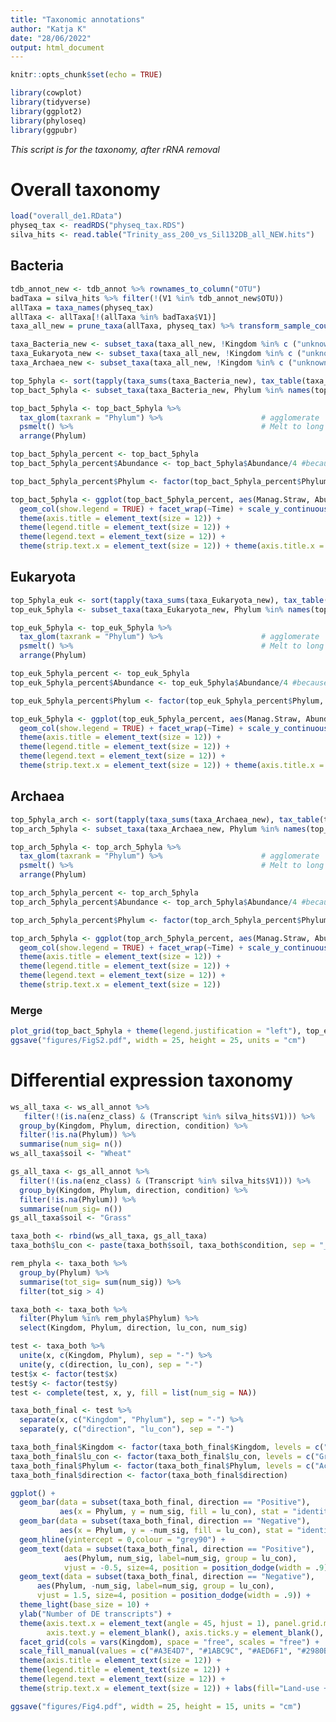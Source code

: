 ---
title: "Taxonomic annotations"
author: "Katja K"
date: "28/06/2022"
output: html_document
---

```{r setup, include=FALSE}
knitr::opts_chunk$set(echo = TRUE)
```

```{r packages}
library(cowplot)
library(tidyverse)
library(ggplot2)
library(phyloseq)
library(ggpubr)
```
*This script is for the taxonomy, after rRNA removal*

# Overall taxonomy

```{r upload and prepare data, message=FALSE, warning=FALSE}
load("overall_de1.RData")
physeq_tax <- readRDS("physeq_tax.RDS")
silva_hits <- read.table("Trinity_ass_200_vs_Sil132DB_all_NEW.hits")
```
## Bacteria
```{r bacteria, message=FALSE, warning=FALSE}
tdb_annot_new <- tdb_annot %>% rownames_to_column("OTU") 
badTaxa = silva_hits %>% filter(!(V1 %in% tdb_annot_new$OTU))
allTaxa = taxa_names(physeq_tax)
allTaxa <- allTaxa[!(allTaxa %in% badTaxa$V1)]
taxa_all_new = prune_taxa(allTaxa, physeq_tax) %>% transform_sample_counts(function(x) {x/sum(x)})

taxa_Bacteria_new <- subset_taxa(taxa_all_new, !Kingdom %in% c ("unknown", "Viruses", "Archaea","Eukaryota"))
taxa_Eukaryota_new <- subset_taxa(taxa_all_new, !Kingdom %in% c ("unknown", "Viruses", "Archaea","Bacteria"))
taxa_Archaea_new <- subset_taxa(taxa_all_new, !Kingdom %in% c ("unknown", "Viruses", "Eukaryota","Bacteria"))

top_5phyla <- sort(tapply(taxa_sums(taxa_Bacteria_new), tax_table(taxa_Bacteria_new)[, "Phylum"], sum), decreasing=TRUE)[1:5]
top_bact_5phyla <- subset_taxa(taxa_Bacteria_new, Phylum %in% names(top_5phyla))

top_bact_5phyla <- top_bact_5phyla %>%
  tax_glom(taxrank = "Phylum") %>%                      # agglomerate
  psmelt() %>%                                          # Melt to long format
  arrange(Phylum)  

top_bact_5phyla_percent <- top_bact_5phyla
top_bact_5phyla_percent$Abundance <- top_bact_5phyla$Abundance/4 #because we have 4 samples per land-use:treatment and TPM values

top_bact_5phyla_percent$Phylum <- factor(top_bact_5phyla_percent$Phylum, levels = c("Acidobacteria", "Actinobacteria", "Chloroflexi", "Proteobacteria", "unknown.Bacteria"), labels = c("Acidobacteria", "Actinobacteria", "Chloroflexi", "Proteobacteria", "Unknown"))

top_bact_5phyla <- ggplot(top_bact_5phyla_percent, aes(Manag.Straw, Abundance, fill = Phylum)) +
  geom_col(show.legend = TRUE) + facet_wrap(~Time) + scale_y_continuous(labels = scales::percent) + scale_fill_manual(values=c("#0652b6", "#939d05", "#b60652", "#06aab6", "#b66a06")) + xlab("Land-use + amendment") + ylab("Abundance [%]") + theme_bw() + theme(axis.text = element_text(size = 12), panel.grid = element_blank()) +
  theme(axis.title = element_text(size = 12)) +
  theme(legend.title = element_text(size = 12)) + 
  theme(legend.text = element_text(size = 12)) + 
  theme(strip.text.x = element_text(size = 12)) + theme(axis.title.x = element_blank(),axis.text.x = element_blank(), axis.ticks.x = element_blank())
```
## Eukaryota
```{r eukaryota, message=FALSE, warning=FALSE}

top_5phyla_euk <- sort(tapply(taxa_sums(taxa_Eukaryota_new), tax_table(taxa_Eukaryota_new)[, "Phylum"], sum), decreasing=TRUE)[1:5]
top_euk_5phyla <- subset_taxa(taxa_Eukaryota_new, Phylum %in% names(top_5phyla_euk))

top_euk_5phyla <- top_euk_5phyla %>%
  tax_glom(taxrank = "Phylum") %>%                      # agglomerate
  psmelt() %>%                                          # Melt to long format
  arrange(Phylum)  

top_euk_5phyla_percent <- top_euk_5phyla
top_euk_5phyla_percent$Abundance <- top_euk_5phyla$Abundance/4 #because we have 4 samples per land-use:treatment and TPM values

top_euk_5phyla_percent$Phylum <- factor(top_euk_5phyla_percent$Phylum, levels = c("Arthropoda","Ascomycota","Nematoda","Streptophyta","unknown.Eukaryota"), labels = c("Arthropoda","Ascomycota","Nematoda","Streptophyta","Unknown"))

top_euk_5phyla <- ggplot(top_euk_5phyla_percent, aes(Manag.Straw, Abundance, fill = Phylum)) +
  geom_col(show.legend = TRUE) + facet_wrap(~Time) + scale_y_continuous(labels = scales::percent) + scale_fill_manual(values=c("#0652b6", "#939d05", "#b60652", "#06aab6", "#b66a06")) + xlab("Land-use + amendment") + ylab("Abundance [%]") + theme_bw() + theme(axis.text = element_text(size = 12), panel.grid = element_blank()) + 
  theme(axis.title = element_text(size = 12)) +
  theme(legend.title = element_text(size = 12)) + 
  theme(legend.text = element_text(size = 12)) + 
  theme(strip.text.x = element_text(size = 12)) + theme(axis.title.x = element_blank(),axis.text.x = element_blank(), axis.ticks.x = element_blank())

```
## Archaea
```{r archaea, message=FALSE, warning=FALSE}

top_5phyla_arch <- sort(tapply(taxa_sums(taxa_Archaea_new), tax_table(taxa_Archaea_new)[, "Phylum"], sum), decreasing=TRUE)[1:5]
top_arch_5phyla <- subset_taxa(taxa_Archaea_new, Phylum %in% names(top_5phyla_arch))

top_arch_5phyla <- top_arch_5phyla %>%
  tax_glom(taxrank = "Phylum") %>%                      # agglomerate
  psmelt() %>%                                          # Melt to long format
  arrange(Phylum)  

top_arch_5phyla_percent <- top_arch_5phyla
top_arch_5phyla_percent$Abundance <- top_arch_5phyla$Abundance/4 #because we have 4 samples per land-use:treatment and TPM values

top_arch_5phyla_percent$Phylum <- factor(top_arch_5phyla_percent$Phylum, levels = c("Candidatus Bathyarchaeota","Crenarchaeota","Euryarchaeota","Thaumarchaeota","unknown.Archaea"), labels = c("Candidatus Bathyarchaeota","Crenarchaeota","Euryarchaeota","Thaumarchaeota","Unknown"))

top_arch_5phyla <- ggplot(top_arch_5phyla_percent, aes(Manag.Straw, Abundance, fill = Phylum)) +
  geom_col(show.legend = TRUE) + facet_wrap(~Time) + scale_y_continuous(labels = scales::percent) + scale_fill_manual(values=c("#0652b6", "#939d05", "#b60652", "#06aab6", "#b66a06")) + xlab("Land-use + amendment") + ylab("Abundance [%]") + theme_bw() + theme(axis.text = element_text(size = 12), panel.grid = element_blank()) +
  theme(axis.title = element_text(size = 12)) +
  theme(legend.title = element_text(size = 12)) + 
  theme(legend.text = element_text(size = 12)) + 
  theme(strip.text.x = element_text(size = 12)) 

```
### Merge 
```{r merge, message=FALSE, warning=FALSE}

plot_grid(top_bact_5phyla + theme(legend.justification = "left"), top_euk_5phyla + theme(legend.justification = "left"), top_arch_5phyla +theme(legend.justification = "left"), labels = c("a)", "b)", "c)"), ncol = 1, align = "hv")
ggsave("figures/FigS2.pdf", width = 25, height = 25, units = "cm")

```

# Differential expression taxonomy

```{r DE taxonomy, message=FALSE, warning=FALSE}
ws_all_taxa <- ws_all_annot %>%
   filter(!(is.na(enz_class) & (Transcript %in% silva_hits$V1))) %>% 
  group_by(Kingdom, Phylum, direction, condition) %>%
  filter(!is.na(Phylum)) %>%
  summarise(num_sig= n())
ws_all_taxa$soil <- "Wheat"

gs_all_taxa <- gs_all_annot %>%
  filter(!(is.na(enz_class) & (Transcript %in% silva_hits$V1))) %>% 
  group_by(Kingdom, Phylum, direction, condition) %>%
  filter(!is.na(Phylum)) %>%
  summarise(num_sig= n())
gs_all_taxa$soil <- "Grass"

taxa_both <- rbind(ws_all_taxa, gs_all_taxa)
taxa_both$lu_con <- paste(taxa_both$soil, taxa_both$condition, sep = "_")

rem_phyla <- taxa_both %>% 
  group_by(Phylum) %>%
  summarise(tot_sig= sum(num_sig)) %>%
  filter(tot_sig > 4)

taxa_both <- taxa_both %>% 
  filter(Phylum %in% rem_phyla$Phylum) %>%
  select(Kingdom, Phylum, direction, lu_con, num_sig)

test <- taxa_both %>% 
  unite(x, c(Kingdom, Phylum), sep = "-") %>%
  unite(y, c(direction, lu_con), sep = "-")
test$x <- factor(test$x)
test$y <- factor(test$y)
test <- complete(test, x, y, fill = list(num_sig = NA))

taxa_both_final <- test %>% 
  separate(x, c("Kingdom", "Phylum"), sep = "-") %>%
  separate(y, c("direction", "lu_con"), sep = "-")

taxa_both_final$Kingdom <- factor(taxa_both_final$Kingdom, levels = c("Bacteria", "Eukaryota", "unknown"), labels = c("Bacteria", "Eukaryota", "Unknown"))
taxa_both_final$lu_con <- factor(taxa_both_final$lu_con, levels = c("Grass_Control", "Wheat_Control", "Grass_Straw", "Wheat_Straw"), labels = c("GC", "WC", "GS", "WS"))
taxa_both_final$Phylum <- factor(taxa_both_final$Phylum, levels = c("Acidobacteria", "Actinobacteria", "Ascomycota", "Bacteroidetes", "Chloroflexi", "Firmicutes", "Proteobacteria", "Streptophyta", "unknown.Bacteria", "unknown.Eukaryota", "unknown"), labels =c("Acidobacteria", "Actinobacteria", "Ascomycota", "Bacteroidetes", "Chloroflexi", "Firmicutes", "Proteobacteria", "Streptophyta", "unknown", "unknown", "unknown"))
taxa_both_final$direction <- factor(taxa_both_final$direction)

ggplot() + 
  geom_bar(data = subset(taxa_both_final, direction == "Positive"), 
           aes(x = Phylum, y = num_sig, fill = lu_con), stat = "identity", position = position_dodge(preserve = "single")) +
  geom_bar(data = subset(taxa_both_final, direction == "Negative"), 
           aes(x = Phylum, y = -num_sig, fill = lu_con), stat = "identity", position = position_dodge(preserve = "single")) +
  geom_hline(yintercept = 0,colour = "grey90") + 
  geom_text(data = subset(taxa_both_final, direction == "Positive"), 
            aes(Phylum, num_sig, label=num_sig, group = lu_con), 
            vjust = -0.5, size=4, position = position_dodge(width = .9)) +
  geom_text(data = subset(taxa_both_final, direction == "Negative"), 
      aes(Phylum, -num_sig, label=num_sig, group = lu_con), 
      vjust = 1.5, size=4, position = position_dodge(width = .9)) +
  theme_light(base_size = 10) +
  ylab("Number of DE transcripts") +
  theme(axis.text.x = element_text(angle = 45, hjust = 1), panel.grid.major.y = element_blank(), panel.grid.minor = element_blank(), 
        axis.text.y = element_blank(), axis.ticks.y = element_blank(), legend.title = element_blank()) +
  facet_grid(cols = vars(Kingdom), space = "free", scales = "free") +
  scale_fill_manual(values = c("#A3E4D7", "#1ABC9C", "#AED6F1", "#2980B9")) + theme(axis.text = element_text(size = 12)) + 
  theme(axis.title = element_text(size = 12)) +
  theme(legend.title = element_text(size = 12)) + 
  theme(legend.text = element_text(size = 12)) + 
  theme(strip.text.x = element_text(size = 12)) + labs(fill="Land-use + amendment")

ggsave("figures/Fig4.pdf", width = 25, height = 15, units = "cm")

```
